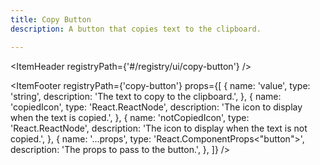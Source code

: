 ```yaml
---
title: Copy Button
description: A button that copies text to the clipboard.

---
```


<ItemHeader registryPath={'#/registry/ui/copy-button'} />

<ItemFooter registryPath={'copy-button'} props={[
  {
    name: 'value',
    type: 'string',
    description: 'The text to copy to the clipboard.',
  },
  {
    name: 'copiedIcon',
    type: 'React.ReactNode',
    description: 'The icon to display when the text is copied.',
  },
  {
    name: 'notCopiedIcon',
    type: 'React.ReactNode',
    description: 'The icon to display when the text is not copied.',
  },
  {
    name: '...props',
    type: 'React.ComponentProps<"button">',
    description: 'The props to pass to the button.',
  },
]} />